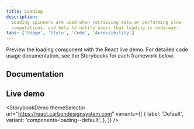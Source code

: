 ```yaml
---
title: Loading
description:
  Loading spinners are used when retrieving data or performing slow
  computations, and help to notify users that loading is underway.
tabs: ['Usage', 'Style', 'Code', 'Accessibility']
---
```


<PageDescription>

Preview the loading component with the React live demo. For detailed code usage
documentation, see the Storybooks for each framework below.

</PageDescription>

## Documentation

<Row className="resource-card-group">
<Column colLg={4} colMd={4} noGutterSm>
  <ResourceCard
    subTitle="React"
    href="https://react.carbondesignsystem.com/?path=/story/components-loading--default"
    >

<MdxIcon name="react" />

  </ResourceCard>
</Column>
<Column colLg={4} colMd={4} noGutterSm>
  <ResourceCard
      subTitle="Web Components"
      href="https://web-components.carbondesignsystem.com/?path=/story/components-loading--default"
      >

<MdxIcon name="webcomponents" />

  </ResourceCard>
</Column>
<Column colLg={4} colMd={4} noGutterSm>
  <ResourceCard
      subTitle="Angular (Community)"
      href="https://angular.carbondesignsystem.com/?path=/story/components-loading--basic"
      >

<MdxIcon name="angular" />

  </ResourceCard>
</Column>
<Column colLg={4} colMd={4} noGutterSm>
  <ResourceCard
      subTitle="Vue (Community)"
      href="http://vue.carbondesignsystem.com/?path=/story/components-cvloading--default"
      >

<MdxIcon name="vue" />

  </ResourceCard>
</Column>
</Row>

## Live demo

<StorybookDemo
  themeSelector
  url="https://react.carbondesignsystem.com"
  variants={[
    {
      label: 'Default',
      variant: 'components-loading--default',
    },
  ]}
/>

